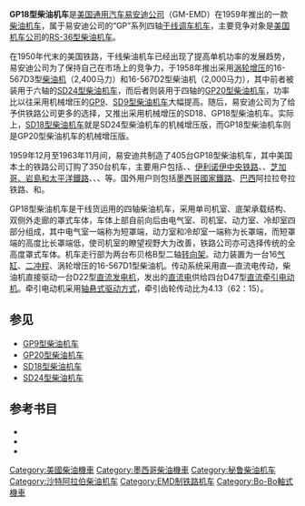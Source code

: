 {{noteTA
|G1 = Railway
}}
{{Infobox Locomotive
| name = GP18
| image = East Penn Rail Road Locomotive, Pennsburg Montco PA.jpg
| caption = {{tsl|en|East Penn Railroad|东宾州铁路}}的GP18型柴油机车
| type = [[柴油机车|柴油机车]]
| origin = {{USA}}
| designer = 
| builder = [[通用汽车|GM]]-[[易安迪|EMD]]
| buildmodel = 
| serialnumber = 
| builddate  = 1959年—1963年
| totalproduction  = 405台
| user = 
| aarwheels = B-B
| uicclass = [[Bo'Bo'|Bo'Bo']]
| gauge = 1,435毫米
| bogies = 
| wheeldiameter = 1,016毫米（40英寸）
| axleload = 
| wheelbase =
| minimumcurve = 
| length = 17,120毫米（56英尺2英寸）
| width = 3,124毫米（10英尺3英寸）
| height = 4,420毫米（14英尺6英寸）
| framesize = 
| weight = 120公吨（240,000磅）
| fueltype = 
| fuelcap = 
| lubecap = 
| coolantcap = 
| watercap = 
| sandcap = 
| enginetype =  [[易安迪567系列柴油机|EMD 16- 567D1]]
| enginepower = 1,800马力
| transmission = 直—直流电
| generator =  GM D22
| tractionmotors = GM D47
| topspeed = 105公里/小时（65英里/小时）
| sustainedspeed = 19公里/小时（12英里/小时）
| poweroutput = 
| tractiveeffort = 289千牛（65,000磅，起动）<br />200千牛（45,000磅，持续）
| locobrakes = [[空气制动|空气制动]]、[[电阻制动|电阻制动]]
| locobrakepower = 
| locobrakeforce = 
| trainbrakes = 
| safety = 
| notes =
}}
'''GP18型柴油机车'''是[[美国|美国]][[通用汽车|通用汽车]][[易安迪|易安迪公司]]（GM-EMD）在1959年推出的一款[[柴油机车|柴油机车]]，属于易安迪公司的“GP”系列四轴[[干线调车机车|干线调车机车]]，主要竞争对象是[[美国机车公司|美国机车公司]]的[[RS-36型柴油机车|RS-36型柴油机车]]。

在1950年代末的美国铁路，干线柴油机车已经出现了提高单机功率的发展趋势，易安迪公司为了保持自己在市场上的竞争力，于1958年推出采用[[渦輪增壓器|涡轮增压]]的16-567D3型[[柴油引擎|柴油机]]（2,400马力）和16-567D2型柴油机（2,000马力），其中前者被装用于六轴的[[SD24型柴油机车|SD24型柴油机车]]，而后者则装用于四轴的[[GP20型柴油机车|GP20型柴油机车]]，功率比以往采用机械增压的[[GP9型柴油机车|GP9]]、[[SD9型柴油机车|SD9型柴油机车]]大幅提高。随后，易安迪公司为了给予供铁路公司更多的选择，又推出采用机械增压的SD18、GP18型柴油机车。实际上，[[SD18型柴油机车|SD18型柴油机车]]就是SD24型柴油机车的机械增压版，而GP18型柴油机车则是GP20型柴油机车的机械增压版。

1959年12月至1963年11月间，易安迪共制造了405台GP18型柴油机车，其中美国本土的铁路公司订购了350台机车，主要用户包括{{tsl|en|Missouri Pacific Railroad|密苏里太平洋铁路}}、{{tsl|en|Norfolk and Western Railway|诺福克和西方铁路}}、[[伊利诺伊中央铁路|伊利诺伊中央铁路]]、{{tsl|en|Norfolk Southern Railway (1942–82)|诺福克南方铁路}}、[[芝加哥、岩島和太平洋鐵路|芝加哥、岩島和太平洋鐵路]]、{{tsl|en|Grand Trunk Western Railroad|大干线西方铁路}}、{{tsl|en|New York, Chicago and St. Louis Railroad|纽约、芝加哥和圣路易斯铁路}}、{{tsl|en|Seaboard Air Line Railroad|海岸快线铁路}}等。国外用户则包括[[墨西哥國家鐵路|墨西哥國家鐵路]]、[[巴西|巴西]]阿拉拉夸拉铁路、{{tsl|en|Southern Copper Corporation|南方铜业|南方秘鲁铜业}}和{{tsl|en|Saudi Railways Organization|沙特铁路机构|沙特国营铁路}}。

GP18型柴油机车是干线货运用的四轴柴油机车，采用单司机室、底架承载结构、双侧外走廊的罩式车体，车体上部自前向后由电气室、司机室、动力室、冷却室四部分组成，其中电气室一端称为短罩端，动力室和冷却室一端称为长罩端，而短罩端的高度比长罩端低，使司机室的瞭望视野大为改善，铁路公司亦可选择传统的全高度罩式车体。机车走行部为两台布贝格B型二轴[[转向架|转向架]]。动力装置为一台16[[气缸|气缸]]、[[二冲程|二冲程]]、涡轮增压的16-567D1型柴油机。传动系统采用直—直流电传动，柴油机直接驱动一台D22型[[直流發電機|直流发电机]]，发出的[[直流电|直流电]]供给四台D47型[[直流电动机|直流]][[牽引電動機|牵引电动机]]。牵引电动机采用[[轴悬式驱动方式|轴悬式驱动方式]]，牵引齿轮传动比为4.13（62：15）。

== 参见 ==
*[[GP9型柴油机车|GP9型柴油机车]]
*[[GP20型柴油机车|GP20型柴油机车]]
*[[SD18型柴油机车|SD18型柴油机车]]
*[[SD24型柴油机车|SD24型柴油机车]]

== 参考书目 ==
* {{cite book | last = Solomon | first = Brian | authorlink = | year = 2000 | title = ''The American Diesel Locomotive'' | url = https://archive.org/details/americandiesello0000solo | location = Osceola, WI, USA | publisher = MBI Publishing | page = | isbn = 0760306664 }}
* {{cite book | last = Solomon | first = Brian | authorlink = | year = 2006 | title = ''EMD Locomotives'' | url = https://archive.org/details/emdlocomotives0000solo | location = St. Paul, MN, USA | publisher = Voyageur Press | page = | isbn = 9780760323960 }}
* {{cite book | last = Solomon | first = Brian | authorlink = | year = 2012 | title = ''North American Locomotives: A Railroad-by-Railroad Photohistory'' | location = Minneapolis, MN, USA | publisher = Voyageur Press | page =  | isbn = 9780760343708 }}

{{易安迪柴油機車}}
{{Portal bar|鐵路}}

{{DEFAULTSORT:GP18}}
[[Category:美國柴油機車|Category:美國柴油機車]]
[[Category:墨西哥柴油機車|Category:墨西哥柴油機車]]
[[Category:秘鲁柴油机车|Category:秘鲁柴油机车]]
[[Category:沙特阿拉伯柴油机车|Category:沙特阿拉伯柴油机车]]
[[Category:EMD制铁路机车|Category:EMD制铁路机车]]
[[Category:Bo-Bo軸式機車|Category:Bo-Bo軸式機車]]